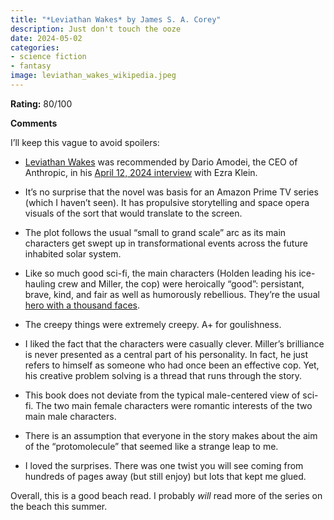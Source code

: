 ```yaml
---
title: "*Leviathan Wakes* by James S. A. Corey"
description: Just don't touch the ooze
date: 2024-05-02
categories:
- science fiction
- fantasy
image: leviathan_wakes_wikipedia.jpeg
---
```


**Rating:** 80/100

**Comments**

I'll keep this vague to avoid spoilers:

- [Leviathan Wakes](https://www.amazon.com/Leviathan-Wakes-James-S-Corey/dp/0316129089) was recommended by Dario Amodei, the CEO of Anthropic, in his [April 12, 2024 interview](https://www.nytimes.com/2024/04/12/opinion/ezra-klein-podcast-dario-amodei.html) with Ezra Klein.

- It's no surprise that the novel was basis for an Amazon Prime TV series (which I haven't seen). It has propulsive storytelling and space opera visuals of the sort that would translate to the screen.

- The plot follows the usual "small to grand scale" arc as its main characters get swept up in transformational events across the future inhabited solar system. 

- Like so much good sci-fi, the main characters (Holden leading his ice-hauling crew and Miller, the cop) were heroically "good": persistant, brave, kind, and fair as well as humorously rebellious. They're the usual [hero with a thousand faces](https://en.wikipedia.org/wiki/The_Hero_with_a_Thousand_Faces).

- The creepy things were extremely creepy. A+ for goulishness. 

- I liked the fact that the characters were casually clever. Miller's brilliance is never presented as a central part of his personality. In fact, he just refers to himself as someone who had once been an effective cop. Yet, his creative problem solving is a thread that runs through the story.

- This book does not deviate from the typical male-centered view of sci-fi. The two main female characters were romantic interests of the two main male characters. 

- There is an assumption that everyone in the story makes about the aim of the "protomolecule" that seemed like a strange leap to me.

- I loved the surprises. There was one twist you will see coming from hundreds of pages away (but still enjoy) but lots that kept me glued.

Overall, this is a good beach read. I probably *will* read more of the series on the beach this summer.